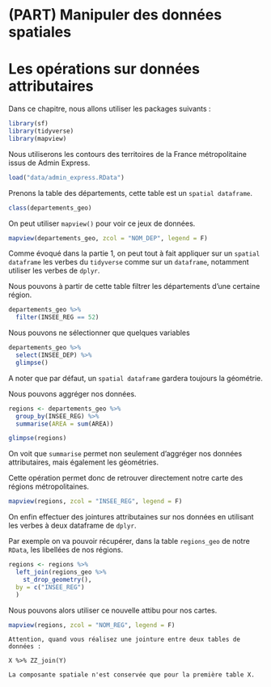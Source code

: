 # (PART) Manipuler des données spatiales {-}

# Les opérations sur données attributaires

Dans ce chapitre, nous allons utiliser les packages suivants : 

```r
library(sf)
library(tidyverse)
library(mapview)
```

Nous utiliserons les contours des territoires de la France métropolitaine issus de Admin Express.


```r
load("data/admin_express.RData")
```

Prenons la table des départements, cette table est un `spatial dataframe`.

```r
class(departements_geo)
```

On peut utiliser `mapview()` pour voir ce jeux de données.

```r
mapview(departements_geo, zcol = "NOM_DEP", legend = F)
```

Comme évoqué dans la partie 1, on peut tout à fait appliquer sur un `spatial dataframe` les verbes du `tidyverse` comme sur un `dataframe`, notamment utiliser  les verbes de `dplyr`.

Nous pouvons à partir de cette table filtrer les départements d'une certaine région.

```r
departements_geo %>%
  filter(INSEE_REG == 52)
```

Nous pouvons ne sélectionner que quelques variables

```r
departements_geo %>%
  select(INSEE_DEP) %>%
  glimpse()
```

A noter que par défaut, un `spatial dataframe` gardera toujours la géométrie.

Nous pouvons aggréger nos données.

```r
regions <- departements_geo %>%
  group_by(INSEE_REG) %>%
  summarise(AREA = sum(AREA))

glimpse(regions)
```

On voit que `summarise` permet non seulement d'aggréger nos données attributaires, mais également les géométries.

Cette opération permet donc de retrouver directement notre carte des régions métropolitaines.

```r
mapview(regions, zcol = "INSEE_REG", legend = F)
```

On enfin effectuer des jointures attributaines sur nos données en utilisant les verbes à deux dataframe de `dplyr`.

Par exemple on va pouvoir récupérer, dans la table `regions_geo` de notre `RData`, les libellées de nos régions.

```r
regions <- regions %>%
  left_join(regions_geo %>%
    st_drop_geometry(),
  by = c("INSEE_REG")
  )
```

Nous pouvons alors utiliser ce nouvelle attibu pour nos cartes.

```r
mapview(regions, zcol = "NOM_REG", legend = F)
```

```block
Attention, quand vous réalisez une jointure entre deux tables de données :

X %>% ZZ_join(Y) 

La composante spatiale n'est conservée que pour la première table X.
```
